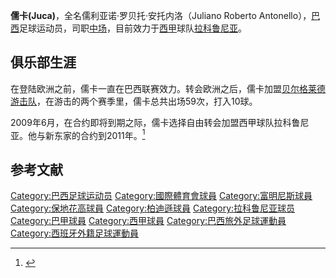 {{noteTA
|T=zh-hans:儒卡; zh-hant:祖卡
|G1=足球
|1=zh-hans:儒卡; zh-hant:祖卡
}}
{{Football player infobox 
| playername = Juca
| image = 
| fullname = Juliano Roberto Antonello
| height = {{height|m=1.79}}
| dateofbirth = {{birth date and age|1979|11|19}}
| cityofbirth = [[帕苏丰杜|帕索丰多]]
| countryofbirth = [[巴西|巴西]]
| currentclub  = [[拉科鲁尼亚足球俱乐部|拉科鲁尼亚]]
| clubnumber = 6
| position = 防守型中场/中场
| youthyears = 1997–1999
| youthclubs = [[巴西国际|巴西国际]]
| years = 2000–2001<br/>2002–2003<br/>2003<br/>2004<br/>2005<br/>2006<br/>2006–2007<br/>2007–2009<br/>2009–
| clubs = [[巴西国际|巴西国际]]<br/>[[克里西乌马竞技俱乐部|Criciúma]]<br/>[[馬利利亞體育會|马里利亚]]<br/>[[富明尼斯足球会|弗鲁米嫩塞]]<br/>[[博塔弗戈|博塔弗戈]]<br/>[[瓜拉尼足球俱乐部|瓜拉尼]]<br/>[[博塔弗戈|博塔弗戈]]<br/>[[柏迪遜|柏迪遜]]<br/>[[拉科鲁尼亚足球俱乐部|拉科鲁尼亚]]
| caps(goals) =  {{0}}23{{0}}(3)<br/>{{0}}12{{0}}(0)<br/>{{0}}20{{0}}(5)<br/>{{0}}26{{0}}(0)<br/>{{0}}30{{0}}(5)<br/>{{0}}1{{0}}{{0}}(0)<br/>{{0}}13{{0}}(2)<br/>{{0}}43{{0}}(7)<br/>{{0}}{{0}}0{{0}}(0)
| pcupdate = 2009年6月20日
| ntupdate = 
}}

'''儒卡(Juca)'''，全名儒利亚诺·罗贝托·安托内洛（Juliano Roberto Antonello），[[巴西|巴西]]足球运动员，司职[[中场|中场]]，目前效力于[[西甲|西甲]]球队[[拉科鲁尼亚足球俱乐部|拉科鲁尼亚]]。

==俱乐部生涯==
在登陆欧洲之前，儒卡一直在巴西联赛效力。转会欧洲之后，儒卡加盟[[游擊隊足球俱樂部|贝尔格莱德游击队]]，在游击的两个赛季里，儒卡总共出场59次，打入10球。

2009年6月，在合约即将到期之际，儒卡选择自由转会加盟西甲球队拉科鲁尼亚。他与新东家的合约到2011年。<ref>{{Cite web |url=http://www.clicrbs.com.br/esportes/rs/noticias/futebol,2574014,Juca-ex-Inter-treina-pela-primeira-vez-no-La-Coruna.html |title=ClicRBS - Juca, ex-Inter, treina pela primeira vez no La Coruña |accessdate=2009-07-14 |archive-date=2009-08-13 |archive-url=https://web.archive.org/web/20090813174758/http://www.clicrbs.com.br/esportes/rs/noticias/futebol,2574014,Juca-ex-Inter-treina-pela-primeira-vez-no-La-Coruna.html |dead-url=no }}</ref>

==参考文献==
{{Reflist}}

{{DEFAULTSORT:Juliano Roberto Antonello}}
[[Category:巴西足球运动员|Category:巴西足球运动员]]
[[Category:國際體育會球員|Category:國際體育會球員]]
[[Category:富明尼斯球員|Category:富明尼斯球員]]
[[Category:保地花高球員|Category:保地花高球員]]
[[Category:柏迪遜球員|Category:柏迪遜球員]]
[[Category:拉科鲁尼亚球员|Category:拉科鲁尼亚球员]]
[[Category:巴甲球員|Category:巴甲球員]]
[[Category:西甲球員|Category:西甲球員]]
[[Category:巴西旅外足球運動員|Category:巴西旅外足球運動員]]
[[Category:西班牙外籍足球運動員|Category:西班牙外籍足球運動員]]